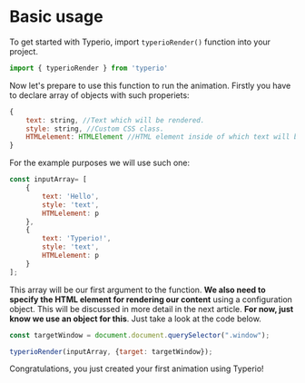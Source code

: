 # Basic usage

To get started with Typerio, import ``typerioRender()`` function into your project.

```js
import { typerioRender } from 'typerio'
```

Now let's prepare to use this function to run the animation. Firstly you have to declare array of objects with such properiets:

```js
{
    text: string, //Text which will be rendered.
    style: string, //Custom CSS class.
    HTMLelement: HTMLElement //HTML element inside of which text will be rendered. Usually p or span
}
```

For the example purposes we will use such one:

```js
const inputArray= [
    {
        text: 'Hello',
        style: 'text',
        HTMLelement: p
    },
    {
        text: 'Typerio!',
        style: 'text',
        HTMLelement: p
    }
];
```

This array will be our first argument to the function. **We also need to specify the HTML element for rendering our content** using a configuration object. This will be discussed in more detail in the next article. **For now, just know we use an object for this**. Just take a look at the code below.
```js
const targetWindow = document.document.querySelector(".window");

typerioRender(inputArray, {target: targetWindow});
```

Congratulations, you just created your first animation using Typerio!